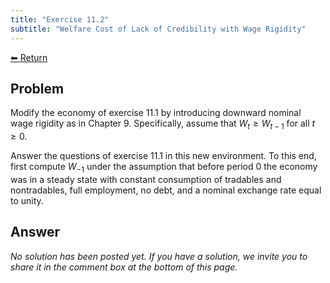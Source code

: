 ```yaml
---
title: "Exercise 11.2"
subtitle: "Welfare Cost of Lack of Credibility with Wage Rigidity"
---
```

<a class="return-button" href="index.qmd">⬅ Return</a>

## Problem

Modify the economy of exercise 11.1 by introducing downward nominal wage rigidity as in Chapter 9. Specifically, assume that $W_t\ge W_{t-1}$ for all $t\ge 0$. 

Answer the questions of exercise 11.1 in this new environment. To this end, first compute $W_{-1}$ under the assumption that before period 0 the economy was in a steady state with constant consumption of tradables and nontradables, full employment, no debt, and a nominal exchange rate equal to unity. 

## Answer

_No solution has been posted yet. If you have a solution, we invite you to share it in the comment box at the bottom of this page._